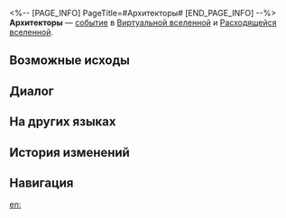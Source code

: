 <%-- [PAGE_INFO]
PageTitle=#Архитекторы#
[END_PAGE_INFO] --%>
{{Дополнить}}
{{ВВ Событие Инфобокс
|id                 = 11501
|Название           = 
|Изображение        = Событие ВВ По умолчанию.png
|Испытание_в_вв     = Неизвестно
|Испытание_в_рое    = Неизвестно
|Испытание_в_зиш    = Неизвестно
|Испытание_в_рв     = Неизвестно
|Испытание_в_облнеп = Неизвестно
|Требования         = 
|Пред               = 
|След               = 
|Упоминания         = 
|Порядок            = 076
|Порядок_рв         = 018
}}
'''Архитекторы''' — [[Расходящаяся вселенная/События|событие]] в [[Виртуальная вселенная|Виртуальной вселенной]] и [[Расходящаяся вселенная|Расходящейся вселенной]].

==Возможные исходы==
{{Возможные исходы
|Выбор_1 = Поблагодарить Эона Клипота
|Результат_1 = Получить диковину.
|Режимы_1  = вв,зиш,рой

|Выбор_2 = Уйти
|Результат_2 = Получить космические фрагменты: 150.
|Режимы_2  = вв,зиш,рой

|Выбор_3 = Поблагодарить Эона Клипота
|Результат_3 = Получить диковин 2★: 1.
|Режимы_3  = рв

|Выбор_4 = Поблагодарить Эона Клипота
|Результат_4 = Получить скипетры 2★: 1.
|Режимы_4  = облнеп

|Выбор_5 = Уйти
|Результат_5 = Получить космические фрагменты: 200.
|Режимы_5  = облнеп,рв
}}

==Диалог==
{{Диалог Начало}}
:{{tx}}
{{Диалог Конец}}

==На других языках==
{{На других языках
|en   = The Architects
|zhs  = 筑城者
|zht  = 築城者
|ja   = {{Rubi|建創者|けんそうしゃ}}
|ko   = 축성가(築城家)
|es   = Los Arquitectos
|fr   = Les Architectes
|ru   = Архитекторы
|th   = ผู้สร้างเมือง
|vi   = Đấng Kiến Tạo
|de   = Die Architekten
|id   = Architect
|pt   = Os Arquitetos
}}

==История изменений==
{{История изменений|3.5}}

==Навигация==
{{События ВВ Навбокс}}

[[en:]]